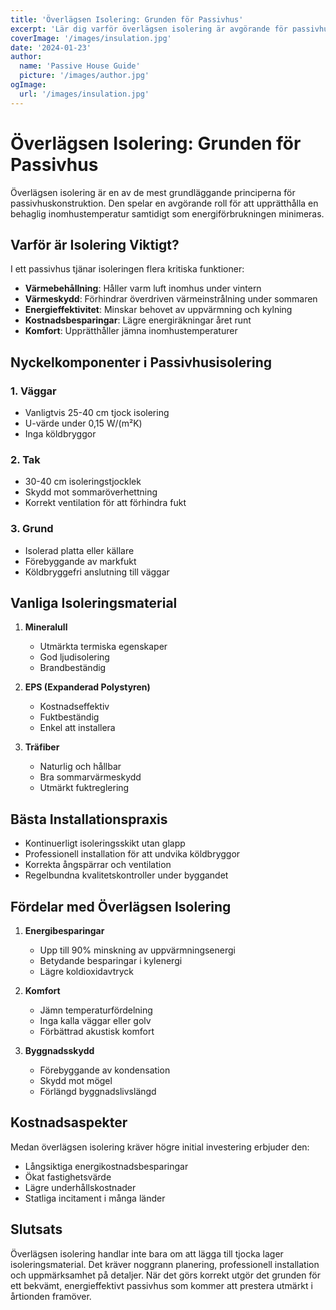 ```yaml
---
title: 'Överlägsen Isolering: Grunden för Passivhus'
excerpt: 'Lär dig varför överlägsen isolering är avgörande för passivhus och hur den bidrar till energieffektivitet.'
coverImage: '/images/insulation.jpg'
date: '2024-01-23'
author:
  name: 'Passive House Guide'
  picture: '/images/author.jpg'
ogImage:
  url: '/images/insulation.jpg'
---
```


# Överlägsen Isolering: Grunden för Passivhus

Överlägsen isolering är en av de mest grundläggande principerna för passivhuskonstruktion. Den spelar en avgörande roll för att upprätthålla en behaglig inomhustemperatur samtidigt som energiförbrukningen minimeras.

## Varför är Isolering Viktigt?

I ett passivhus tjänar isoleringen flera kritiska funktioner:

- **Värmebehållning**: Håller varm luft inomhus under vintern
- **Värmeskydd**: Förhindrar överdriven värmeinstrålning under sommaren
- **Energieffektivitet**: Minskar behovet av uppvärmning och kylning
- **Kostnadsbesparingar**: Lägre energiräkningar året runt
- **Komfort**: Upprätthåller jämna inomhustemperaturer

## Nyckelkomponenter i Passivhusisolering

### 1. Väggar
- Vanligtvis 25-40 cm tjock isolering
- U-värde under 0,15 W/(m²K)
- Inga köldbryggor

### 2. Tak
- 30-40 cm isoleringstjocklek
- Skydd mot sommaröverhettning
- Korrekt ventilation för att förhindra fukt

### 3. Grund
- Isolerad platta eller källare
- Förebyggande av markfukt
- Köldbryggefri anslutning till väggar

## Vanliga Isoleringsmaterial

1. **Mineralull**
   - Utmärkta termiska egenskaper
   - God ljudisolering
   - Brandbeständig

2. **EPS (Expanderad Polystyren)**
   - Kostnadseffektiv
   - Fuktbeständig
   - Enkel att installera

3. **Träfiber**
   - Naturlig och hållbar
   - Bra sommarvärmeskydd
   - Utmärkt fuktreglering

## Bästa Installationspraxis

- Kontinuerligt isoleringsskikt utan glapp
- Professionell installation för att undvika köldbryggor
- Korrekta ångspärrar och ventilation
- Regelbundna kvalitetskontroller under byggandet

## Fördelar med Överlägsen Isolering

1. **Energibesparingar**
   - Upp till 90% minskning av uppvärmningsenergi
   - Betydande besparingar i kylenergi
   - Lägre koldioxidavtryck

2. **Komfort**
   - Jämn temperaturfördelning
   - Inga kalla väggar eller golv
   - Förbättrad akustisk komfort

3. **Byggnadsskydd**
   - Förebyggande av kondensation
   - Skydd mot mögel
   - Förlängd byggnadslivslängd

## Kostnadsaspekter

Medan överlägsen isolering kräver högre initial investering erbjuder den:
- Långsiktiga energikostnadsbesparingar
- Ökat fastighetsvärde
- Lägre underhållskostnader
- Statliga incitament i många länder

## Slutsats

Överlägsen isolering handlar inte bara om att lägga till tjocka lager isoleringsmaterial. Det kräver noggrann planering, professionell installation och uppmärksamhet på detaljer. När det görs korrekt utgör det grunden för ett bekvämt, energieffektivt passivhus som kommer att prestera utmärkt i årtionden framöver.
